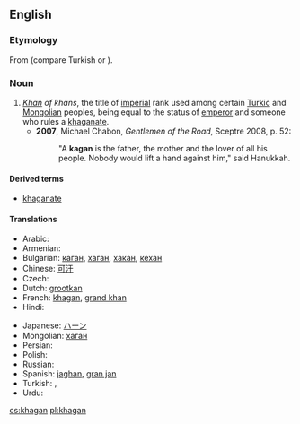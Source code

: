 ==English==

===Etymology===
From {{etyl|otk|en}} {{term||tr=kaɣan|lang=otk}} (compare Turkish {{term|hakan|lang=tr}} or {{term|kağan|lang=tr}}).

===Noun===
{{en-noun}}

# ''[[khan|Khan]] of khans'', the title of [[imperial]] rank used among certain [[Turkic]] and [[Mongolian]] peoples, being equal to the status of [[emperor]] and someone who rules a [[khaganate]].
#* '''2007''', Michael Chabon, ''Gentlemen of the Road'', Sceptre 2008, p. 52:
#*: "A '''kagan''' is the father, the mother and the lover of all his people.  Nobody would lift a hand against him," said Hanukkah.

====Derived terms====
* [[khaganate]]

====Translations====
{{trans-top|title of imperial rank}}
* Arabic: {{t-|ar|خاقان|tr=khāqān}}
* Armenian: {{t-|hy|խաքան|tr=xakʿan|sc=Armn}}
* Bulgarian: [[каган]], [[хаган]], [[хакан]], [[кехан]]
* Chinese: [[可汗]]
* Czech: {{t-|cs|kagan|m}}
* Dutch: [[grootkan]]
* French: [[khagan#French|khagan]], [[grand khan]]
* Hindi: {{t-|hi|ख़ाक़ान|m|tr=<u>kh</u>āqān}}
{{trans-mid}}
* Japanese: [[ハーン]]
* Mongolian: [[хаган]]
* Persian: {{t+|fa|خاقان|tr=khāqān}}
* Polish: {{t+|pl|kagan}}
* Russian: {{t+|ru|каган|m}}
* Spanish: [[jaghan]], [[gran jan]]
* Turkish: {{t+|tr|kağan}}, {{t+|tr|hakan}}
* Urdu: {{t|ur|خاقان|tr=<u>kh</u>āqān|m}}
{{trans-bottom}}

[[cs:khagan]]
[[pl:khagan]]